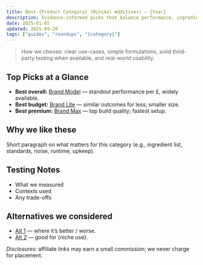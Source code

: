 ```yaml
---
title: Best {Product Category} (Minimal Additives) — {Year}
description: Evidence-informed picks that balance performance, ingredients, and ongoing cost.
date: 2025-01-05
updated: 2025-09-20
tags: ["guides", "roundups", "{category}"]
---
```


> How we choose: clear use-cases, simple formulations, solid third-party testing when available, and real-world usability.

## Top Picks at a Glance

- **Best overall:** [Brand Model](/go/brand-model) — standout performance per £, widely available.
- **Best budget:** [Brand Lite](/go/brand-lite) — similar outcomes for less; smaller size.
- **Best premium:** [Brand Max](/go/brand-max) — top build quality; fastest setup.

## Why we like these
Short paragraph on what matters for this category (e.g., ingredient list, standards, noise, runtime, upkeep).

## Testing Notes
- What we measured
- Contexts used
- Any trade-offs

## Alternatives we considered
- [Alt 1](/go/alt-1) — where it’s better / worse.
- [Alt 2](/go/alt-2) — good for {niche use}.

*Disclosures:* affiliate links may earn a small commission; we never charge for placement.

